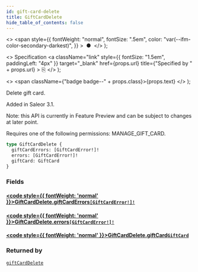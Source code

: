 ```yaml
---
id: gift-card-delete
title: GiftCardDelete
hide_table_of_contents: false
---
```


  <>
    <span
      style={{
        fontWeight: "normal",
        fontSize: ".5em",
        color: "var(--ifm-color-secondary-darkest)",
      }}
    >
      &nbsp;●&nbsp;
    </span>
  </>
);

  <>
    Specification
    <a
      className="link"
      style={{ fontSize: "1.5em", paddingLeft: "4px" }}
      target="\_blank"
      href={props.url}
      title={"Specified by " + props.url}
    >
      ⎘
    </a>
  </>
);

  <>
    <span className={"badge badge--" + props.class}>{props.text}</span>
  </>
);

Delete gift card.

Added in Saleor 3.1.

Note: this API is currently in Feature Preview and can be subject to changes at later point.

Requires one of the following permissions: MANAGE_GIFT_CARD.

```graphql
type GiftCardDelete {
  giftCardErrors: [GiftCardError!]!
  errors: [GiftCardError!]!
  giftCard: GiftCard
}
```

### Fields

#### [<code style={{ fontWeight: 'normal' }}>GiftCardDelete.<b>giftCardErrors</b></code>](#)<Bullet />[`[GiftCardError!]!`](../../api-reference/objects/gift-card-error) <Badge class="secondary" text="non-null"/> <Badge class="secondary" text="object"/>

>

#### [<code style={{ fontWeight: 'normal' }}>GiftCardDelete.<b>errors</b></code>](#)<Bullet />[`[GiftCardError!]!`](../../api-reference/objects/gift-card-error) <Badge class="secondary" text="non-null"/> <Badge class="secondary" text="object"/>

>

#### [<code style={{ fontWeight: 'normal' }}>GiftCardDelete.<b>giftCard</b></code>](#)<Bullet />[`GiftCard`](../../api-reference/objects/gift-card) <Badge class="secondary" text="object"/>

>

### Returned by

[`giftCardDelete`](../../api-reference/mutations/gift-card-delete) <Badge class="secondary" text="mutation"/>
